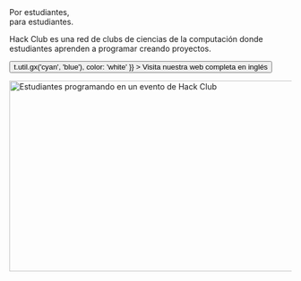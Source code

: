 
<Container variant="copy">

<Heading as="h1">
  Por estudiantes, <br />
  para estudiantes.
</Heading>

Hack Club es una red de clubs de ciencias de la computación donde estudiantes aprenden a programar creando proyectos.

<p>
  <Button
    as="a"
    href="https://hackclub.com/?ref=es"
    variant="ctaLg"
    sx={{
      backgroundImage: t => t.util.gx('cyan', 'blue'),
      color: 'white'
    }}
  >
    Visita nuestra web completa en inglés
  </Button>
</p>

<img
  alt="Estudiantes programando en un evento de Hack Club"
  src="https://cdn.glitch.com/f0afe4d3-a031-4c0e-8dd5-766cd9ae1e8b%2Ftea_team.jpg?1550999670860"
  width="512"
  height="341"
/>

</Container>
